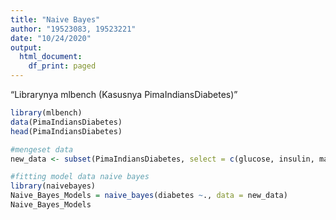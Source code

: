 ---
title: "Naive Bayes"
author: "19523083, 19523221"
date: "10/24/2020"
output:
  html_document:
    df_print: paged
---

"Librarynya mlbench (Kasusnya PimaIndiansDiabetes)"

```{r}
library(mlbench)
data(PimaIndiansDiabetes) 
head(PimaIndiansDiabetes)
```

```{r}
#mengeset data
new_data <- subset(PimaIndiansDiabetes, select = c(glucose, insulin, mass, age, diabetes))
```

```{r}
#fitting model data naive bayes
library(naivebayes)
Naive_Bayes_Models = naive_bayes(diabetes ~., data = new_data)
Naive_Bayes_Models
```
